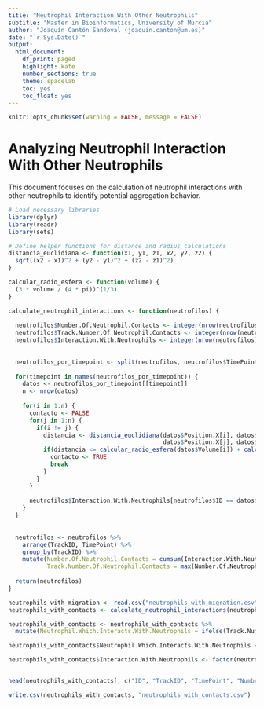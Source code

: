 ---
title: "Neutrophil Interaction With Other Neutrophils"
subtitle: "Master in Bioinformatics, University of Murcia"
author: "Joaquín Cantón Sandoval (joaquin.canton@um.es)"
date: "`r Sys.Date()`"
output:
  html_document:
    df_print: paged
    highlight: kate
    number_sections: true
    theme: spacelab
    toc: yes
    toc_float: yes
---

```{r setup, include=FALSE} 
knitr::opts_chunk$set(warning = FALSE, message = FALSE) 
```

# Analyzing Neutrophil Interaction With Other Neutrophils

This document focuses on the calculation of neutrophil interactions with other neutrophils to identify potential aggregation behavior.

```{r}
# Load necessary libraries
library(dplyr)
library(readr)
library(sets)

# Define helper functions for distance and radius calculations
distancia_euclidiana <- function(x1, y1, z1, x2, y2, z2) {
  sqrt((x2 - x1)^2 + (y2 - y1)^2 + (z2 - z1)^2)
}

calcular_radio_esfera <- function(volume) {
  (3 * volume / (4 * pi))^(1/3)
}

calculate_neutrophil_interactions <- function(neutrofilos) {
  
  neutrofilos$Number.Of.Neutrophil.Contacts <- integer(nrow(neutrofilos))
  neutrofilos$Track.Number.Of.Neutrophil.Contacts <- integer(nrow(neutrofilos))
  neutrofilos$Interaction.With.Neutrophils <- integer(nrow(neutrofilos))
  
  
  neutrofilos_por_timepoint <- split(neutrofilos, neutrofilos$TimePoint)
  
  for(timepoint in names(neutrofilos_por_timepoint)) {
    datos <- neutrofilos_por_timepoint[[timepoint]]
    n <- nrow(datos)
    
    for(i in 1:n) {
      contacto <- FALSE
      for(j in 1:n) {
        if(i != j) {
          distancia <- distancia_euclidiana(datos$Position.X[i], datos$Position.Y[i], datos$Position.Z[i],
                                            datos$Position.X[j], datos$Position.Y[j], datos$Position.Z[j])
          if(distancia <= calcular_radio_esfera(datos$Volume[i]) + calcular_radio_esfera(datos$Volume[j])) {
            contacto <- TRUE
            break
          }
        }
      }
      
      neutrofilos$Interaction.With.Neutrophils[neutrofilos$ID == datos$ID[i]] <- as.integer(contacto)
    }
  }
  
  
  neutrofilos <- neutrofilos %>%
    arrange(TrackID, TimePoint) %>%
    group_by(TrackID) %>%
    mutate(Number.Of.Neutrophil.Contacts = cumsum(Interaction.With.Neutrophils),
           Track.Number.Of.Neutrophil.Contacts = max(Number.Of.Neutrophil.Contacts))
  
  return(neutrofilos)
}

neutrophils_with_migration <- read.csv("neutrophils_with_migration.csv")
neutrophils_with_contacts <- calculate_neutrophil_interactions(neutrophils_with_migration)

neutrophils_with_contacts <- neutrophils_with_contacts %>%
  mutate(Neutrophil.Which.Interacts.With.Neutrophils = ifelse(Track.Number.Of.Neutrophil.Contacts > 0, 1, 0))

neutrophils_with_contacts$Neutrophil.Which.Interacts.With.Neutrophils <- factor(neutrophils_with_contacts$Neutrophil.Which.Interacts.With.Neutrophils, levels = c(0, 1))

neutrophils_with_contacts$Interaction.With.Neutrophils <- factor(neutrophils_with_contacts$Interaction.With.Neutrophils, levels = c(0, 1))


head(neutrophils_with_contacts[, c("ID", "TrackID", "TimePoint", "Number.Of.Neutrophil.Contacts", "Track.Number.Of.Neutrophil.Contacts", "Interaction.With.Neutrophils", "Neutrophil.Which.Interacts.With.Neutrophils")])

write.csv(neutrophils_with_contacts, "neutrophils_with_contacts.csv")
```

